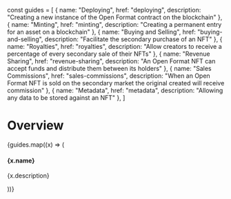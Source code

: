 const guides = [
  { name: "Deploying", href: "deploying", description: "Creating a new instance of the Open Format contract on the blockchain" },
  { name: "Minting", href: "minting", description: "Creating a permanent entry for an asset on a blockchain" },
  { name: "Buying and Selling", href: "buying-and-selling", description: "Facilitate the secondary purchase of an NFT" },
  { name: "Royalties", href: "royalties", description: "Allow creators to receive a percentage of every secondary sale of their NFTs" },
  { name: "Revenue Sharing", href: "revenue-sharing", description: "An Open Format NFT can accept funds and distribute them between its holders" },
  { name: "Sales Commissions", href: "sales-commissions", description: "When an Open Format NFT is sold on the secondary market the original created will receive commission" },
  { name: "Metadata", href: "metadata", description: "Allowing any data to be stored against an NFT" },
]

# Overview

<div>
  <div class="flex row is-multiline">
    {guides.map((x) => (
      <div key={x.name} class="col col--6">
        <Link class="card" to={x.href} style={{ height: '100%' }}>
          <div class="card__body">
            <h4>{x.name}</h4>
            <p>{x.description}</p>
          </div>
        </Link>
      </div>
    ))}
  </div>
</div>
